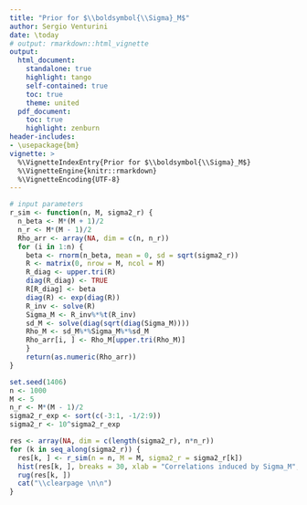 ```yaml
---
title: "Prior for $\\boldsymbol{\\Sigma}_M$"
author: Sergio Venturini
date: \today
# output: rmarkdown::html_vignette
output:
  html_document:
    standalone: true
    highlight: tango
    self-contained: true
    toc: true
    theme: united
  pdf_document:
    toc: true
    highlight: zenburn
header-includes:
- \usepackage{bm}
vignette: >
  %\VignetteIndexEntry{Prior for $\\boldsymbol{\\Sigma}_M$}
  %\VignetteEngine{knitr::rmarkdown}
  %\VignetteEncoding{UTF-8}
---
```


```r
# input parameters
r_sim <- function(n, M, sigma2_r) {
  n_beta <- M*(M + 1)/2
  n_r <- M*(M - 1)/2
  Rho_arr <- array(NA, dim = c(n, n_r))
  for (i in 1:n) {
    beta <- rnorm(n_beta, mean = 0, sd = sqrt(sigma2_r))
    R <- matrix(0, nrow = M, ncol = M)
    R_diag <- upper.tri(R)
    diag(R_diag) <- TRUE
    R[R_diag] <- beta
    diag(R) <- exp(diag(R))
    R_inv <- solve(R)
    Sigma_M <- R_inv%*%t(R_inv)
    sd_M <- solve(diag(sqrt(diag(Sigma_M))))
    Rho_M <- sd_M%*%Sigma_M%*%sd_M
    Rho_arr[i, ] <- Rho_M[upper.tri(Rho_M)]
	}
	return(as.numeric(Rho_arr))
}

set.seed(1406)
n <- 1000
M <- 5
n_r <- M*(M - 1)/2
sigma2_r_exp <- sort(c(-3:1, -1/2:9))
sigma2_r <- 10^sigma2_r_exp
```

```r
res <- array(NA, dim = c(length(sigma2_r), n*n_r))
for (k in seq_along(sigma2_r)) {
  res[k, ] <- r_sim(n = n, M = M, sigma2_r = sigma2_r[k])
  hist(res[k, ], breaks = 30, xlab = "Correlations induced by Sigma_M", main = paste0("sigma2_r = 10^", sigma2_r_exp[k]), xlim = c(-1, 1))
  rug(res[k, ])
  cat("\\clearpage \n\n")
}
```
